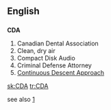 {{also|CdA}}
==English==

==={{initialism}}===
'''CDA'''

# Canadian Dental Association
# Clean, dry air
# Compact Disk Audio
# Criminal Defense Attorney
# [[w:Continuous Descent Approach|Continuous Descent Approach]]

[[sk:CDA]]
[[tr:CDA]]

see also [http://en.wikipedia.org/wiki/Cda]